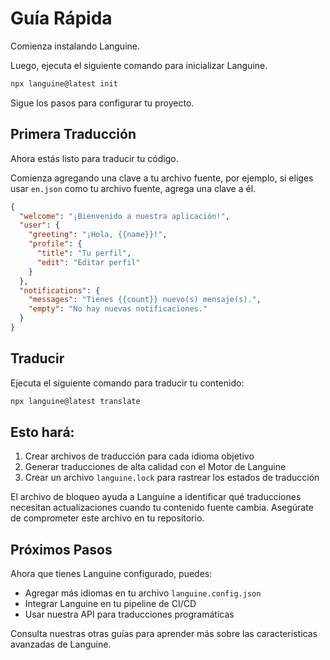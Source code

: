 # Guía Rápida

Comienza instalando Languine.

Luego, ejecuta el siguiente comando para inicializar Languine.

```bash title="Terminal"
npx languine@latest init
```

Sigue los pasos para configurar tu proyecto.

## Primera Traducción

Ahora estás listo para traducir tu código.

Comienza agregando una clave a tu archivo fuente, por ejemplo, si eliges usar `en.json` como tu archivo fuente, agrega una clave a él.

```json title="src/locales/en.json"
{
  "welcome": "¡Bienvenido a nuestra aplicación!",
  "user": {
    "greeting": "¡Hola, {{name}}!",
    "profile": {
      "title": "Tu perfil",
      "edit": "Editar perfil"
    }
  },
  "notifications": {
    "messages": "Tienes {{count}} nuevo(s) mensaje(s).",
    "empty": "No hay nuevas notificaciones."
  }
}

```


## Traducir

Ejecuta el siguiente comando para traducir tu contenido:

```bash title="Terminal"
npx languine@latest translate
```

## Esto hará:
1. Crear archivos de traducción para cada idioma objetivo
2. Generar traducciones de alta calidad con el Motor de Languine
3. Crear un archivo `languine.lock` para rastrear los estados de traducción

El archivo de bloqueo ayuda a Languine a identificar qué traducciones necesitan actualizaciones cuando tu contenido fuente cambia. Asegúrate de comprometer este archivo en tu repositorio.

## Próximos Pasos

Ahora que tienes Languine configurado, puedes:
- Agregar más idiomas en tu archivo `languine.config.json`
- Integrar Languine en tu pipeline de CI/CD
- Usar nuestra API para traducciones programáticas

Consulta nuestras otras guías para aprender más sobre las características avanzadas de Languine.